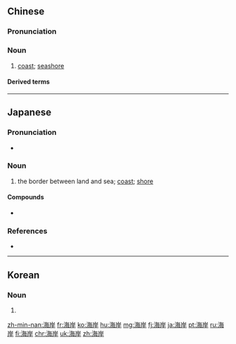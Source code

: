 ==Chinese==
{{zh-forms}}

===Pronunciation===
{{zh-pron
|m=hǎi'àn
|c=hoi2 ngon6
|h=pfs=hói-ngan
|mn=hái-hōaⁿ/twv:hái-gān
|cat=n
}}

===Noun===
{{zh-noun}}

# [[coast]]; [[seashore]]

====Derived terms====
{{zh-der|海岸炮|海岸線|黃金海岸}}

{{zh-cat|Advanced}}

----

==Japanese==
{{ja-kanjitab|かい|がん|yomi=on}}

===Pronunciation===
* {{ja-pron|かいがん|y=o|acc=0|acc_ref=NHK}}

===Noun===
{{ja-noun|かいがん}}

# the border between land and sea; [[coast]]; [[shore]]

====Compounds====
* {{l/ja|海岸線}}

===References===
<references/>
* {{R:Shogakukan}}

----

==Korean==
{{ko-hanjatab}}

===Noun===
{{ko-noun|hangeul=해안}}

# {{hanja form of|해안|[[shore]], [[seaside]]}}

[[zh-min-nan:海岸]]
[[fr:海岸]]
[[ko:海岸]]
[[hu:海岸]]
[[mg:海岸]]
[[fj:海岸]]
[[ja:海岸]]
[[pt:海岸]]
[[ru:海岸]]
[[fi:海岸]]
[[chr:海岸]]
[[uk:海岸]]
[[zh:海岸]]
